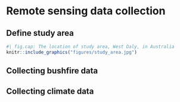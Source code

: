 # Remote sensing data collection

## Define study area

```r
#| fig.cap: The location of study area, West Daly, in Australia
knitr::include_graphics("figures/study_area.jpg")
```

## Collecting bushfire data

## Collecting climate data

